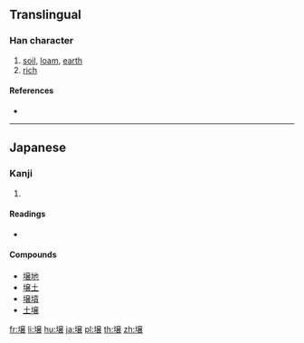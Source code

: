 {{character info/new}}
{{also|壤}}
==Translingual==

===Han character===
{{Han char|rn=32|rad=土|as=13|sn=16|four=|canj=GYCV|ids=⿰土㐮}}

# [[soil]], [[loam]], [[earth]]
# [[rich]]

====References====
* {{Han ref|kx=0240.301|hdz=10493.011|uh=58CC|ud=22732}}

----

==Japanese==

===Kanji===
{{ja-kanji|grade=c|rs=土13}}

# {{defn|lang=ja|sort=土13}}

====Readings====
* {{ja-readings|goon=[[にょう]] (nyō) {{non-joyo-reading}}|kanon=[[じょう]] (jō)|kun=[[つち]] (tsuchi)}}

====Compounds====
* [[壌地]]
* [[壌土]]
* [[壌墳]]
* [[土壌]]

[[fr:壌]]
[[li:壌]]
[[hu:壌]]
[[ja:壌]]
[[pl:壌]]
[[th:壌]]
[[zh:壌]]